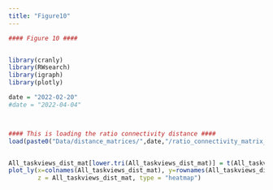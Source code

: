 ```yaml
---
title: "Figure10"
---
```



```r
#### Figure 10 ####


library(cranly)
library(RWsearch)
library(igraph)
library(plotly)

date = "2022-02-20"
#date = "2022-04-04"



#### This is loading the ratio connectivity distance ####
load(paste0("Data/distance_matrices/",date,"/ratio_connectivity_matrix_",date,".RData"))


All_taskviews_dist_mat[lower.tri(All_taskviews_dist_mat)] = t(All_taskviews_dist_mat)[lower.tri(All_taskviews_dist_mat)]
plot_ly(x=colnames(All_taskviews_dist_mat), y=rownames(All_taskviews_dist_mat),
        z = All_taskviews_dist_mat, type = "heatmap")




```